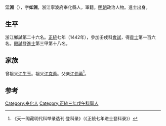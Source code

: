 {{Otheruses|other=名为江渊的其他人物|江渊}}

'''江淵'''（{{bd|1411年||？}}），字'''如淵'''，浙江寧波府奉化縣人，軍籍。[[明朝|明朝]]政治人物。進士出身。

== 生平 ==
浙江鄉試第二十六名。[[正统_(年号)|正統]]七年（1442年），參加壬戌科[[會試|會試]]，得[[貢士|貢士]]第一百六名。[[殿試|殿試]]登[[進士|進士]]第三甲第十八名。

== 家族 ==
曾祖父[[江生玉|江生玉]]。祖父[[江克善|江克善]]。父亲[[江伯英|江伯英]]<ref>《天一阁藏明代科举录选刊·登科录》（《正統七年进士登科录》）</ref>。

==参考==
{{reflist}}

{{正統七年壬戌科殿試金榜}}

{{Authority control}}

{{DEFAULTSORT:}}
[[Category:奉化人|Category:奉化人]]
[[Category:正統三年戊午科舉人|Category:正統三年戊午科舉人]]


{{明朝人物小作品}}